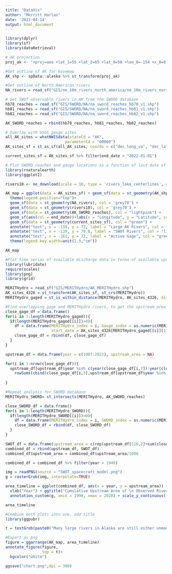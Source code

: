 ```yaml
---
title: "DataVis"
author: "Merritt Harlan"
date: '2022-04-14'
output: html_document
---
```


```r
library(dplyr)
library(sf)
library(dataRetrieval)

# AK projection
proj_ak <- '+proj=aea +lat_1=55 +lat_2=65 +lat_0=50 +lon_0=-154 +x_0=0 +y_0=0 +ellps=GRS80 +towgs84=0,0,0,0,0,0,0 +units=m +no_defs '

#Get outline of AK for basemap
AK_shp <- spData::alaska %>% st_transform(proj_ak)

#Get outline of North American rivers
NA_rivers = read_sf("GIS/ne_10m_rivers_north_america/ne_10m_rivers_north_america.shp")

# Get SWOT-observable rivers in AK from the SWORD database
hb78_reaches = read_sf("GIS/SWORD/NA/na_sword_reaches_hb78_v1.shp")
hb81_reaches = read_sf("GIS/SWORD/NA/na_sword_reaches_hb81_v1.shp")
hb82_reaches = read_sf("GIS/SWORD/NA/na_sword_reaches_hb82_v1.shp")

AK_SWORD_reaches = rbind(hb78_reaches, hb81_reaches, hb82_reaches)

# Overlay with USGS gauge sites
all_AK_sites = whatNWISdata(stateCd = "AK", 
                          parameterCd = "00060")
AK_sites_sf = st_as_sf(all_AK_sites, coords = c("dec_long_va", "dec_lat_va"), crs = 4269)

current_sites_sf = AK_sites_sf %>% filter(end_date > "2022-01-01")
```


```r
# Plot SWORD reaches and gauge locations as a function of last date of data
library(rnaturalearth)
library(ggplot2)

rivers10 <- ne_download(scale = 10, type = 'rivers_lake_centerlines', category = 'physical', returnclass = c("sf"))

AK_map = ggplot(data = AK_sites_sf) + geom_sf(data = st_geometry(AK_shp), fill = 'azure') + xlim(c(-170, -130)) + ylim(c(55,72)) + theme_bw() + 
  theme(legend.position="top")+
  geom_sf(data = st_geometry(NA_rivers), col = 'grey70') + 
  geom_sf(data = st_geometry(rivers10), col = 'grey70') +
  geom_sf(data = st_geometry(AK_SWORD_reaches), col = "lightpink") +
  geom_sf(aes(col = end_date))+labs(x = "Longitude", y = "Latitude", colour="Gage End")+
  geom_sf(data = st_geometry(current_sites_sf), col = "green") +
  annotate("text", x = -139, y = 72, label = "Large AK Rivers", col = "dimgray") + 
  annotate("text", x = -139, y = 70.8, label = "SWOT Rivers", col = "lightpink3") + 
  annotate("text", x = -161, y = 72, label = "Active Gage", col = "green3") +
  theme(legend.key.width=unit(1.5,"cm"))

AK_map
```


```r
#Plot time series of available discharge data in terms of available upstream area, overlay with MERIT Hydro to get upstream area. 
library(lubridate)
require(scales)
library(png)
library(grid)

MERITHydro = read_sf("GIS/MERITHydro/AK_MERITHydro.shp")
AK_sites_4326 = st_transform(AK_sites_sf, st_crs(MERITHydro))
MERITHydro_gaged = st_is_within_distance(MERITHydro, AK_sites_4326, dist = 500)

#Find overlapping gage and MERITHydro rivers, to get the upstream area of the gaged rivers
close_gage_df = data.frame()
for(i in 1:length(MERITHydro_gaged)){
  if(length(MERITHydro_gaged[[i]])>0){
    df = data.frame(MERITHydro_index = i, Gauge_index = as.numeric(MERITHydro_gaged[[i]][1]), uparea = MERITHydro[i, "uparea"], end_date = AK_sites_4326[MERITHydro_gaged[[i]][1],"end_date"], 
                    start_date = AK_sites_4326[MERITHydro_gaged[[i]][1],"begin_date"])
    close_gage_df = rbind(df, close_gage_df)
  }
}

upstream_df = data.frame(year = c(1907:2022), upstream_area = NA)

for(i in 1:nrow(close_gage_df)){
  upstream_df[upstream_df$year %in% c(year(close_gage_df[i,7]):year(close_gage_df[i,5])),2] = 
    rowSums(cbind(close_gage_df[i,3],upstream_df[upstream_df$year %in% c(year(close_gage_df[i,7]):year(close_gage_df[i,5])),2]), na.rm = T)
  
}

#Repeat analysis for SWORD database
MERITHydro_SWORD= st_intersects(MERITHydro, AK_SWORD_reaches)

close_SWORD_df = data.frame()
for(i in 1:length(MERITHydro_SWORD)){
  if(length(MERITHydro_SWORD[[i]])>0){
    df = data.frame(MERITHydro_index = i, SWORD_index = as.numeric(MERITHydro_SWORD[[i]][1]), uparea = MERITHydro[i, "uparea"])
    close_SWORD_df = rbind(df, close_SWORD_df)
  }
}

SWOT_df = data.frame(upstream_area = c(rep(upstream_df[116,2]+sum(close_SWORD_df$uparea.uparea),3)), year = 2023:2025)
combined_df = rbind(upstream_df, SWOT_df)
combined_df$upstream_area = combined_df$upstream_area/1000

combined_df = combined_df %>% filter(year > 1949)

img = readPNG(source = "SWOT_spacecraft_model.png")
g = rasterGrob(img, interpolate=TRUE)

area_timeline = ggplot(combined_df, aes(x = year, y = upstream_area)) + geom_line(col = "cornflowerblue") + theme_bw() + 
  xlab("Year") + ggtitle("Cumulative Upstream Area of \n Observed River Flow (1,000km2)") + ylab("") + annotate("text", x = 1990, y = 1000, label = "Gage discharge", col = "dimgray") + annotate("text", x = 2000, y = 50000, label = "Expected SWOT \n satellite discharge ->", col = "dimgray")+
  annotation_custom(g, xmin = 1990, xmax = 2020) + scale_y_continuous(trans = "log10", labels =  comma)#+coord_trans(y='log10')

area_timeline

```

```r
#Combine both plots into one, add title
library(ggpubr)

t = textGrob(paste0("Many large rivers in Alaska are still either unmonitored \n or are no longer being monitored. A future tool that could \n help us estimate river discharge is satellite imagery!"), gp=gpar(fontsize=14, fontface="bold", lineheight=0.8))

#Export as png
figure = ggarrange(AK_map, area_timeline)
annotate_figure(figure,
                top = t)+
  bgcolor("white")

ggsave("chart.png",dpi = 300)


```


